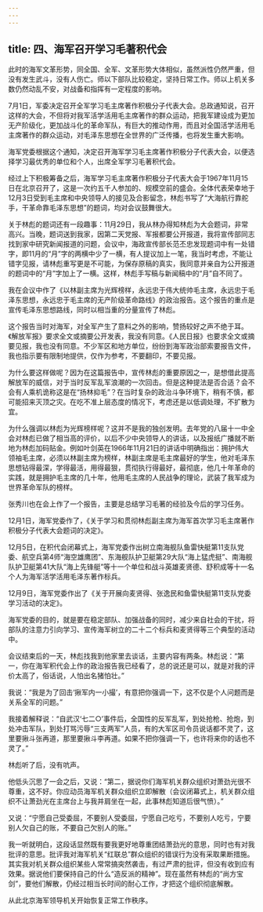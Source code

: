 ```yaml
---
---
---
```

title: 四、海军召开学习毛著积代会
---




此时的海军文革形势，同全国、全军、文革形势大体相似，虽然派性仍然严重，但没有发生武斗，没有人伤亡。师以下部队比较稳定，坚持日常工作。师以上机关多数仍然动乱不安，对战备和指挥有一定程度的影响。

7月1日，军委决定召开全军学习毛主席著作积极分子代表大会。总政通知说，召开这样的大会，不但将对我军活学活用毛主席著作的群众运动，把我军建设成为更加无产阶级化，更加战斗化的革命军队，有巨大的推动作用，而且对全国活学活用毛主席著作的群众运动，对毛泽东思想在全世界的广泛传播，也将发生重大影响。

海军党委根据这个通知，决定召开海军学习毛主席著作积极分子代表大会，以便选择学习最优秀的单位和个人，出席全军学习毛著积代会。

经过上下积极筹备之后，海军学习毛主席著作积极分子代表大会于1967年11月15日在北京召开了，这是一次约五千人参加的、规模空前的盛会。全体代表荣幸地于12月3日受到毛主席和中央领导人的接见及合影留念，林彪书写了“大海航行靠舵手，干革命靠毛泽东思想”的题词，均对会议鼓舞很大。

关于林彪的题词还有一段趣事：11月29日，我从林办得知林彪为大会题词，非常高兴。当晚，题词送到我家，因第二天党报、军报都要公开报道，我将宣传部同志找到家中研究新闻报道的问题，会议中，海政宣传部长范丕忠发现题词中有一处错字，即11月的“月”字的两横中少了一横，有人提议加上一笔，我当时考虑，不能让错字见报，请林彪重写更是不可能，为保存原稿的真实，我同意并亲自为公开报道的题词中的“月”字加上了一横。这样，林彪手写稿与新闻稿中的“月”自不同了。

我在会议中作了《以林副主席为光辉榜样，永远忠于伟大统帅毛主席，永远忠于毛泽东思想，永远忠于毛主席的无产阶级革命路线》的政治报告。这个报告的重点是宣传毛泽东思想路线，同时以相当重的分量宣传了林彪。

这个报告当时对海军，对全军产生了意料之外的影响，赞扬较好之声不绝于耳。《解放军报》要求全文或摘要公开发表，我没有同意。《人民日报》也要求全文或摘要见报，我也没有同意。不少军区和地方单位，纷纷到海军政治部索要报告文件，我也指示要有限制地提供，仅作为参考，不要翻印，不要见报。

为什么要这样做呢？因为在这篇报告中，宣传林彪的重要原因之一，是想借此提高解放军的威信，对于当时反军乱军浪潮的一次回击。但是这种提法是否合适？会不会有人乘机诡称这是在“扬林抑毛”？在当时复杂的政治斗争环境下，稍有不慎，都可能招来灭顶之灾。在吃不准上层态度的情况下，考虑还是以低调处理，不扩散为宜。

为什么强调以林彪为光辉榜样呢？这并不是我的独创发明。去年党的八届十一中全会对林彪已做了相当高的评价，以后不少中央领导人的讲话，以及报纸广播就不断地为林彪加码贴金。例如叶剑英在1966年11月21日的讲话中明确指出：拥护伟大领袖毛主席，必须以林副主席为榜样，林副主席是毛主席最好的学生，他对毛泽东思想钻得最深，学得最活，用得最狠，贯彻执行得最好，最彻底，他几十年革命的实践，就是拥护毛主席的几十年，他用毛主席的人民战争的理论，武装了我军成为世界革命军队的榜样。

张秀川也在会上作了一个报告，主要是总结学习毛著的经验及今后的学习任务。

12月1日，海军党委作了，《关于学习和贯彻林彪副主席为海军首次学习毛主席著作积极分子代表大会题词的决定》。

12月5日，在积代会闭幕式上，海军党委作出树立南海舰队鱼雷快艇第11支队党委、航空兵第4师“海空雄鹰团”、东海舰队护卫艇第29大队“海上猛虎挺”、南海舰队护卫艇第41大队“海上先锋艇”等十一个单位和战斗英雄麦贤德、舒积成等十一名个人为海军活学活用毛泽东著作标兵。

12月9日，海军党委作出了《关于开展向麦贤得、张逸民和鱼雷快艇第11支队党委学习活动的决定》。

海军党委的目的，就是要在稳定部队、加强战备的同时，减少来自社会的干扰，将部队的注意力引向学习、宣传海军树立的二十二个标兵和麦贤得等三个典型的活动中。

会议结束后的一天，林彪找我到他家里去谈话，主要内容有两条。林彪说：“第一，你在海军积代会上作的政治报告我已经看了，总的说还是可以，就是对我的评价太高了，俗话说，人怕出名猪怕壮。”

我说：“我是为了回击‘揪军内一小撮’，有意把你强调一下，这不仅是个人问题而是关系全军的问题。”

我接着解释说：“自武汉‘七二○’事件后，全国性的反军乱军，到处抢枪、抢炮，到处冲击军队，到处打骂污辱“三支两军”人员，有的大军区司令员说话都不灵了，这里要揪斗张再道，那里要揪斗李再道。如果不把你强调一下，也许将来你的话也不灵了。”

林彪听了后，没有吭声。

他低头沉思了一会之后，又说：“第二，据说你们海军机关群众组织对萧劲光很不尊重，这不好。你应动员海军机关群众组织立即解散（会议闭幕式上，机关群众组织不让萧劲光在主席台上与我并肩坐在一起，此事林彪知道后很气愤）。”

又说：“宁愿自己受委屈，不要别人受委屈，宁愿自己吃亏，不要别人吃亏，宁要别人欠自己的账，不要自己欠别人的账。”

我一听就明白，这段话显然既有要我更好地尊重团结萧劲光的意思，同时也有对我批评的意思。批评我对海军机关“红联总”群众组织的错误行为没有采取果断措施。其实我对机关群众组织某些人常常搞突然袭击，有过严肃的批评，但没有收到应有效果。据说他们要保持自己的什么“造反派的精神”。现在虽然有林彪的“尚方宝剑”，要他们解散，仍经过相当长时间的耐心工作，才把这个组织彻底解散。

从此北京海军领导机关开始恢复正常工作秩序。
